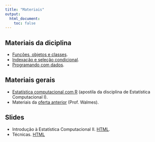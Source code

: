 ```yaml
---
title: "Materiais"
output:
  html_document:
    toc: false
---
```


## Materiais da diciplina

- [Funções, objetos e classes](objetos-classes.html).
- [Indexação e seleção condicional](indexacao-selecao.html).
- [Programando com dados](programacao.html).

## Materiais gerais

- [Estatística computacional com R](http://cursos.leg.ufpr.br/ecr/)
  (apostila da disciplina de Estatística Computacional I).
- Materiais da [oferta anterior](http://leg.ufpr.br/~walmes/ensino/EC2/)
  (Prof. Walmes).

## Slides

- Introdução à Estatística Computacional II.
  [HTML](slides/00_intro.html).
- Técnicas. [HTML](slides/01_tecnicas.html)
